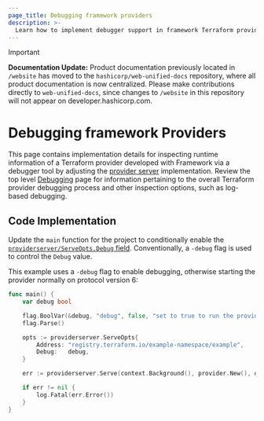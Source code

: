 ```yaml
---
page_title: Debugging framework providers
description: >-
  Learn how to implement debugger support in framework Terraform providers.
---
```


> [!IMPORTANT]  
> **Documentation Update:** Product documentation previously located in `/website` has moved to the `hashicorp/web-unified-docs` repository, where all product documentation is now centralized. Please make contributions directly to `web-unified-docs`, since changes to `/website` in this repository will not appear on developer.hashicorp.com.

# Debugging framework Providers

This page contains implementation details for inspecting runtime information of a Terraform provider developed with Framework via a debugger tool by adjusting the [provider server](/terraform/plugin/framework/provider-servers) implementation. Review the top level [Debugging](/terraform/plugin/debugging) page for information pertaining to the overall Terraform provider debugging process and other inspection options, such as log-based debugging.

## Code Implementation

Update the `main` function for the project to conditionally enable the [`providerserver/ServeOpts.Debug` field](https://pkg.go.dev/github.com/hashicorp/terraform-plugin-framework/providerserver#ServeOpts.Debug). Conventionally, a `-debug` flag is used to control the `Debug` value.

This example uses a `-debug` flag to enable debugging, otherwise starting the provider normally on protocol version 6:

```go
func main() {
	var debug bool

	flag.BoolVar(&debug, "debug", false, "set to true to run the provider with support for debuggers like delve")
	flag.Parse()

	opts := providerserver.ServeOpts{
		Address: "registry.terraform.io/example-namespace/example",
		Debug:   debug,
	}

	err := providerserver.Serve(context.Background(), provider.New(), opts)

	if err != nil {
		log.Fatal(err.Error())
	}
}
```
